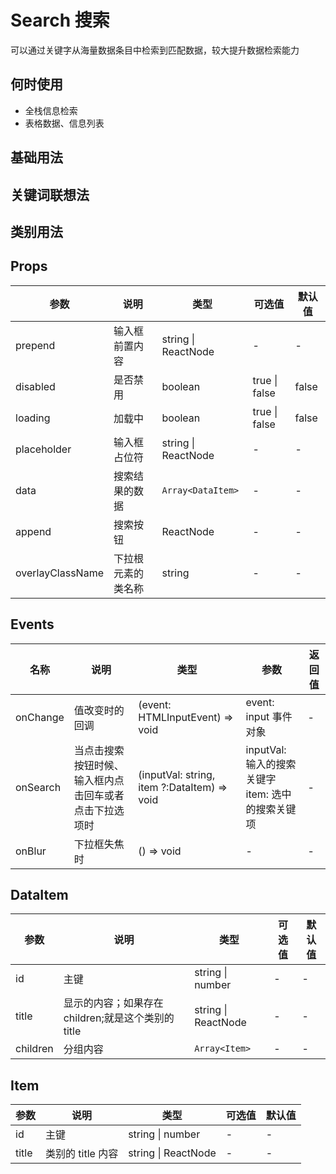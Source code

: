 # Search 搜索

可以通过关键字从海量数据条目中检索到匹配数据，较大提升数据检索能力

## 何时使用

- 全栈信息检索
- 表格数据、信息列表

## 基础用法


<DemoState />

## 关键词联想法


<DemoRelation />

## 类别用法


<DemoClassic />

## Props

| 参数             | 说明               | 类型                | 可选值        | 默认值 |
| ---------------- | ------------------ | ------------------- | ------------- | ------ |
| prepend          | 输入框前置内容     | string \| ReactNode | -             | -      |
| disabled         | 是否禁用           | boolean             | true \| false | false  |
| loading          | 加载中             | boolean             | true \| false | false  |
| placeholder      | 输入框占位符       | string \| ReactNode | -             | -      |
| data             | 搜索结果的数据     | `Array<DataItem>`   | -             | -      |
| append           | 搜索按钮           | ReactNode           | -             | -      |
| overlayClassName | 下拉根元素的类名称 | string              | -             | -      |

## Events

| 名称     | 说明                                                   | 类型                                        | 参数                                                    | 返回值 |
| -------- | ------------------------------------------------------ | ------------------------------------------- | ------------------------------------------------------- | ------ |
| onChange | 值改变时的回调                                         | (event: HTMLInputEvent) => void             | event: input 事件对象                                   | -      |
| onSearch | 当点击搜索按钮时候、输入框内点击回车或者点击下拉选项时 | (inputVal: string, item ?:DataItem) => void | inputVal: 输入的搜索关键字 <br/> item: 选中的搜索关键项 | -      |
| onBlur   | 下拉框失焦时                                           | () => void                                  | -                                                       | -      |

## DataItem

| 参数     | 说明                                               | 类型                | 可选值 | 默认值 |
| -------- | -------------------------------------------------- | ------------------- | ------ | ------ |
| id       | 主键                                               | string \| number    | -      | -      |
| title    | 显示的内容；如果存在 children;就是这个类别的 title | string \| ReactNode | -      | -      |
| children | 分组内容                                           | `Array<Item>`       | -      | -      |

## Item

| 参数  | 说明              | 类型                | 可选值 | 默认值 |
| ----- | ----------------- | ------------------- | ------ | ------ |
| id    | 主键              | string \| number    | -      | -      |
| title | 类别的 title 内容 | string \| ReactNode | -      | -      |

